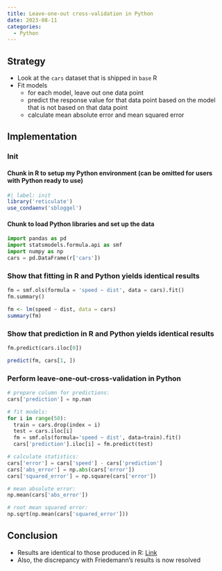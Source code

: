 ```yaml
---
title: Leave-one-out cross-validation in Python
date: 2023-08-11
categories:
  - Python
---
```


## Strategy
* Look at the `cars` dataset that is shipped in `base` R
* Fit models
  * for each model, leave out one data point
  * predict the response value for that data point based on the model that is not based on that data point
  * calculate mean absolute error and mean squared error

## Implementation

### Init
#### Chunk in R to setup my Python environment (can be omitted for users with Python ready to use)
```r
#| label: init
library('reticulate')
use_condaenv('sbloggel')
```

#### Chunk to load Python libraries and set up the data
```python
import pandas as pd
import statsmodels.formula.api as smf
import numpy as np
cars = pd.DataFrame(r['cars'])
```

### Show that fitting in R and Python yields identical results
```python
fm = smf.ols(formula = 'speed ~ dist', data = cars).fit()
fm.summary()
```

```r
fm <- lm(speed ~ dist, data = cars)
summary(fm)
```

### Show that prediction in R and Python yields identical results
```python
fm.predict(cars.iloc[0])
```

```r
predict(fm, cars[1, ])
```


### Perform leave-one-out-cross-validation in Python
```python
# prepare column for predictions:
cars['prediction'] = np.nan

# fit models:
for i in range(50):
  train = cars.drop(index = i)
  test = cars.iloc[i]
  fm = smf.ols(formula='speed ~ dist', data=train).fit()
  cars['prediction'].iloc[i] = fm.predict(test)

# calculate statistics:
cars['error'] = cars['speed'] - cars['prediction']
cars['abs_error'] = np.abs(cars['error'])
cars['squared_error'] = np.square(cars['error'])

# mean absolute error:
np.mean(cars['abs_error'])

# root mean squared error:
np.sqrt(np.mean(cars['squared_error']))
```

## Conclusion
* Results are identical to those produced in R: [Link](https://sbloggel.netlify.app/posts/2023-08-08-leave-one-out-cross-validation-in-r/2023-08-08-leave-one-out-cross-validation-in-r)
* Also, the discrepancy with Friedemann's results is now resolved